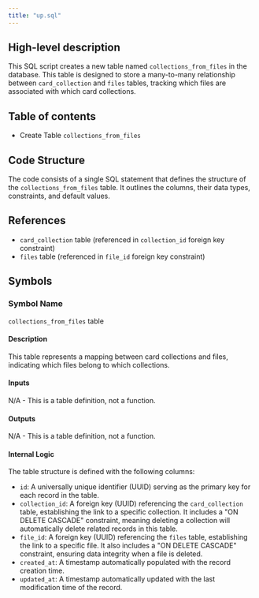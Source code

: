 ```yaml
---
title: "up.sql"
---
```


## High-level description
This SQL script creates a new table named `collections_from_files` in the database. This table is designed to store a many-to-many relationship between `card_collection` and `files` tables, tracking which files are associated with which card collections. 

## Table of contents
- Create Table `collections_from_files`

## Code Structure
The code consists of a single SQL statement that defines the structure of the `collections_from_files` table. It outlines the columns, their data types, constraints, and default values.

## References
- `card_collection` table (referenced in `collection_id` foreign key constraint)
- `files` table (referenced in `file_id` foreign key constraint)

## Symbols
### Symbol Name
  `collections_from_files` table

#### Description
This table represents a mapping between card collections and files, indicating which files belong to which collections.

#### Inputs
N/A - This is a table definition, not a function.

#### Outputs
N/A - This is a table definition, not a function.

#### Internal Logic
The table structure is defined with the following columns:
- `id`: A universally unique identifier (UUID) serving as the primary key for each record in the table.
- `collection_id`: A foreign key (UUID) referencing the `card_collection` table, establishing the link to a specific collection. It includes a "ON DELETE CASCADE" constraint, meaning deleting a collection will automatically delete related records in this table.
- `file_id`: A foreign key (UUID) referencing the `files` table, establishing the link to a specific file. It also includes a "ON DELETE CASCADE" constraint, ensuring data integrity when a file is deleted.
- `created_at`: A timestamp automatically populated with the record creation time.
- `updated_at`: A timestamp automatically updated with the last modification time of the record. 
